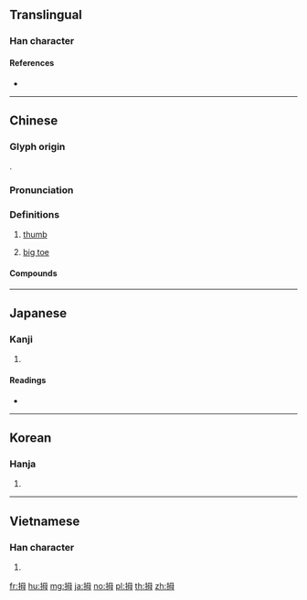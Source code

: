 ==Translingual==

===Han character===
{{Han char|rn=64|rad=手|as=05|sn=8|four=57050|canj=QWYI|ids=⿰扌母}}

====References====
* {{Han ref|kx=0424.220|dkj=11944|dj=0773.030|hdz=31862.050|uh=62C7|ud=25287|bh=A9E6|bd=43494}}

----

==Chinese==
{{zh-forms}}

===Glyph origin===
{{Han etym}}
{{Han compound|手|alt1=扌|母|ls=psc|c1=s|c2=p}}.

===Pronunciation===
{{zh-pron
|m=mǔ
|c=mou5
|mn=bú
|mc=y
|oc=y
|cat=n
}}

===Definitions===
{{zh-hanzi}}

# {{lb|zh|anatomy}} [[thumb]]
# {{lb|zh|anatomy}} [[big toe]]

====Compounds====
{{zh-der|二拇指|大拇哥|大拇指|大拇指頭|小拇指|拇印|拇戰|拇指|拇趾|拇量|挑大拇哥|駢拇枝指}}

----

==Japanese==

===Kanji===
{{ja-kanji|grade=|rs=手05}}

# {{defn|lang=ja|sort=手05}}

====Readings====
* {{ja-readings|kanyoon=[[ぼ]] (bo)|goon=[[む]] (mu), [[も]] (mo)|kanon=[[ぼう]] (bō)|kun=[[おやゆび]] (oyayubi)}}

----

==Korean==

===Hanja===
{{ko-hanja|hangeul=무|eumhun=|rv=mu|mr=mu|y=mu}}

# {{defn|lang=ko|sort=手05}}

----

==Vietnamese==

===Han character===
{{vi-hantu|mẫu|rs=手05}}

# {{defn|lang=vi}}

[[fr:拇]]
[[hu:拇]]
[[mg:拇]]
[[ja:拇]]
[[no:拇]]
[[pl:拇]]
[[th:拇]]
[[zh:拇]]